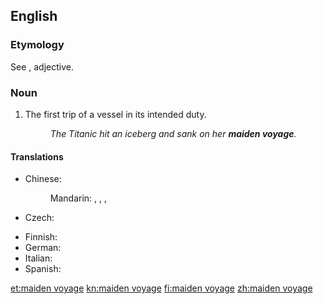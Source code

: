 ==English==

===Etymology===
See {{m|en|maiden}}, adjective.

===Noun===
{{en-noun}}

# {{lb|en|nautical}} The first trip of a vessel in its intended duty.
#: ''The Titanic hit an iceberg and sank on her '''maiden voyage'''.''

====Translations====
{{trans-top|first trip of a vessel}}
* Chinese:
*: Mandarin: {{t|cmn|初航|tr=chūháng}}, {{t+|cmn|處女航}}, {{t+|cmn|处女航|tr=chǔnǚháng}}, {{t|cmn|首航|tr=shǒuháng}}
* Czech: {{t|cs|panenská plavba|f}}
{{trans-mid}}
* Finnish: {{t+|fi|neitsytmatka}}
* German: {{t+|de|Jungfernfahrt|f}}
* Italian: {{t|it|viaggio inaugurale|m}}
* Spanish: {{t|es|viaje inaugural|m}}
{{trans-bottom}}

[[et:maiden voyage]]
[[kn:maiden voyage]]
[[fi:maiden voyage]]
[[zh:maiden voyage]]
